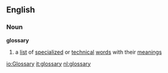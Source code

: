 ==English==
===Noun===
'''glossary'''
# a [[list]] of [[specialized]] or [[technical]] [[word]]s with their [[meaning]]s

[[io:Glossary]]
[[it:glossary]]
[[nl:glossary]]